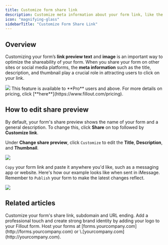 ```yaml
---
title: Customize form share link
description: Customize meta information about your form link, like the image and text that appear when you share your form on other sites. Remove the Fillout branding on the share image.
icon: "magnifying-glass"
sidebarTitle: "Customize Form Share Link"
---
```


## Overview

Customizing your form’s **link preview text** and **image** is an important way to optimize the shareability of your form. When you share your form on other sites or social media platforms, the **meta information** such as the title, description, and thumbnail play a crucial role in attracting users to click on your link.

<Frame>
<img src="/images/sharing-and-embedding/image-47.png" />
</Frame>

<Note>
 This feature is available to **Pro** users and above. For more details on pricing, click [**here**](https://www.fillout.com/pricing).
</Note>

## How to edit share preview

By default, your form's share preview shows the name of your form and a general description. To change this, click **Share** on top followed by **Customize link**.

Under **Change share preview**, click `Customize` to edit the **Title**, **Description**, and **Thumbnail**.

<Frame>
<img src="/images/sharing-and-embedding/image-48.png" />
</Frame>

`Copy` your form link and paste it anywhere you'd like, such as a messaging app or website. Here's how our example looks like when sent in iMessage. Remember to `Publish` your form to make the latest changes reflect.

<Frame>
<img src="/images/sharing-and-embedding/image-49.png" />
</Frame>

## Related articles

<CardGroup cols={3}>
    <Card title="Custom form links and share preview" href="/help/custom-link" icon="message-image" iconType="regular" color="#FFC738">
    Customize your form's share link, subdomain and URL ending.
  </Card>
  <Card title="Add a logo" href="/help/logo" icon="airbnb" iconType="regular" color="#FFC738">
    Add a professional touch and create strong brand identity by adding your logo to your Fillout form.
  </Card>
  <Card title="Use custom domains" href="/help/custom-domains" icon="globe" iconType="regular" color="#FFC738">
    Host your forms at [forms.yourcompany.com](http://forms.yourcompany.com) or \<anything\>.[yourcompany.com](http://yourcompany.com).
  </Card>
</CardGroup>
